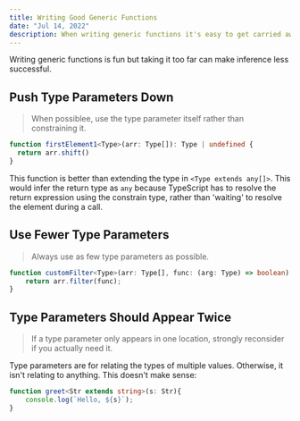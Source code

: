 ```yaml
---
title: Writing Good Generic Functions
date: "Jul 14, 2022"
description: When writing generic functions it's easy to get carried away...
---
```


Writing generic functions is fun but taking it too far can make inference less successful.

## Push Type Parameters Down

> When possiblee, use the type parameter itself rather than constraining it.

```TypeScript showLineNumbers
function firstElement1<Type>(arr: Type[]): Type | undefined {
  return arr.shift()
}
```

This function is better than extending the type in `<Type extends any[]>`. This would infer the return type as `any` because TypeScript has to resolve the return expression using the constrain type, rather than 'waiting' to resolve the element during a call.

## Use Fewer Type Parameters

> Always use as few type parameters as possible.

```TypeScript showLineNumbers
function customFilter<Type>(arr: Type[], func: (arg: Type) => boolean): Type[] {
    return arr.filter(func);
}
```

## Type Parameters Should Appear Twice

> If a type parameter only appears in one location, strongly reconsider if you actually need it.

Type parameters are for relating the types of multiple values. Otherwise, it isn't relating to anything. This doesn't make sense:

```TypeScript showLineNumbers
function greet<Str extends string>(s: Str){
    console.log(`Hello, ${s}`);
}
```